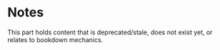 # Notes {#notes-intro .unnumbered}

This part holds content that is deprecated/stale, does not exist yet, or relates to bookdown mechanics.
